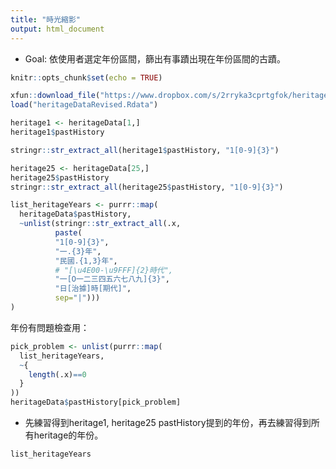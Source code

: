 ```yaml
---
title: "時光縮影"
output: html_document
---
```


  * Goal: 依使用者選定年份區間，篩出有事蹟出現在年份區間的古蹟。

```r
knitr::opts_chunk$set(echo = TRUE)
```

```r
xfun::download_file("https://www.dropbox.com/s/2rryka3cprtgfok/heritageDataRevised.Rdata?dl=1", mode="wb")
load("heritageDataRevised.Rdata")
```

```r
heritage1 <- heritageData[1,]
heritage1$pastHistory
```
```r
stringr::str_extract_all(heritage1$pastHistory, "1[0-9]{3}")
```


```r
heritage25 <- heritageData[25,]
heritage25$pastHistory
stringr::str_extract_all(heritage25$pastHistory, "1[0-9]{3}")

```

```r
list_heritageYears <- purrr::map(
  heritageData$pastHistory,
  ~unlist(stringr::str_extract_all(.x,
          paste(
          "1[0-9]{3}",
          "一.{3}年",
          "民國.{1,3}年",
          # "[\u4E00-\u9FFF]{2}時代", 
          "一[O一二三四五六七八九]{3}",
          "日[治據]時[期代]",
          sep="|")))
)
```

年份有問題檢查用：
```r
pick_problem <- unlist(purrr::map(
  list_heritageYears,
  ~{
    length(.x)==0
  }
))
heritageData$pastHistory[pick_problem]
```


  * 先練習得到heritage1, heritage25 pastHistory提到的年份，再去練習得到所有heritage的年份。

```r
list_heritageYears
```

